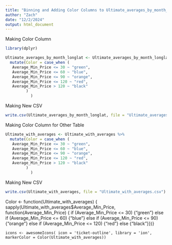 ```yaml
---
title: "Binning and Adding Color Columns to Ultimate_averages_by_month_longlat"
author: "Zach"
date: "12/2/2024"
output: html_document
---
```


Making Color Column
```r
library(dplyr)

Ultimate_averages_by_month_longlat <- Ultimate_averages_by_month_longlat %>%
  mutate(Color = case_when (
   Average_Min_Price <= 30 ~ "green",
   Average_Min_Price <= 60 ~ "blue",
   Average_Min_Price <= 90 ~ "orange",
   Average_Min_Price <= 120 ~ "red",
   Average_Min_Price > 120 ~ "black"
         )
           )

```


Making New CSV
```r
write.csv(Ultimate_averages_by_month_longlat, file = "Ultimate_averages_by_month_longlat.csv")
```


Making Color Column for Other Table
```r
Ultimate_with_averages <- Ultimate_with_averages %>%
  mutate(Color = case_when (
   Average_Min_Price <= 30 ~ "green",
   Average_Min_Price <= 60 ~ "blue",
   Average_Min_Price <= 90 ~ "orange",
   Average_Min_Price <= 120 ~ "red",
   Average_Min_Price > 120 ~ "black"
         )
           )
```

Making New CSV
```r
write.csv(Ultimate_with_averages, file = "Ultimate_with_averages.csv")
```

Color <- function(Ultimate_with_averages) { 
      sapply(Ultimate_with_averages$Average_Min_Price, 
             function(Average_Min_Price) {
               if (Average_Min_Price <= 30)       {"green"} 
               else if (Average_Min_Price <= 60)  {"blue"}
               else if (Average_Min_Price <= 90)  {"orange"} 
               else if (Average_Min_Price <= 120) {"red"} 
               else {"black"}})}
    
    icons <- awesomeIcons( icon = 'ticket-outline', library = 'ion', markerColor = Color(Ultimate_with_averages))